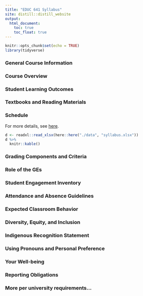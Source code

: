 ```yaml
---
title: "EDUC 641 Syllabus"
site: distill::distill_website
output:
  html_document:
    toc: true
    toc_float: true
---
```


```r
knitr::opts_chunk$set(echo = TRUE)
library(tidyverse)
```

### General Course Information


### Course Overview


### Student Learning Outcomes


### Textbooks and Reading Materials


### Schedule

For more details, see [here](./schedule.html). 

```r
d <- readxl::read_xlsx(here::here("./data", "syllabus.xlsx"))
d %>% 
  knitr::kable()
```


### Grading Components and Criteria 


### Role of the GEs  


### Student Engagement Inventory


### Attendance and Absence Guidelines  


### Expected Classroom Behavior


### Diversity, Equity, and Inclusion  

### Indigenous Recognition Statement  

### Using Pronouns and Personal Preference  

### Your Well-being

### Reporting Obligations  

### More per university requirements...



